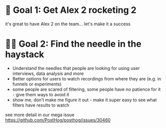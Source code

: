 # 🚀 Goal 1: Get Alex 2 rocketing 2

it's great to have Alex 2 on the team... let's make it a success

# 👩‍🔬 Goal 2: Find the needle in the haystack

* Understand the needles that people are looking for using user interviews, data analysis and more 
* Better options for users to watch recordings from where they are (e.g. in funnels or experiments) 
* some people are scared of filtering, some people have no patience for it - give them ways to avoid it
* show me, don’t make me figure it out - make it super easy to see what filters have results to watch

see more detail in our mega issue https://github.com/PostHog/posthog/issues/30460
